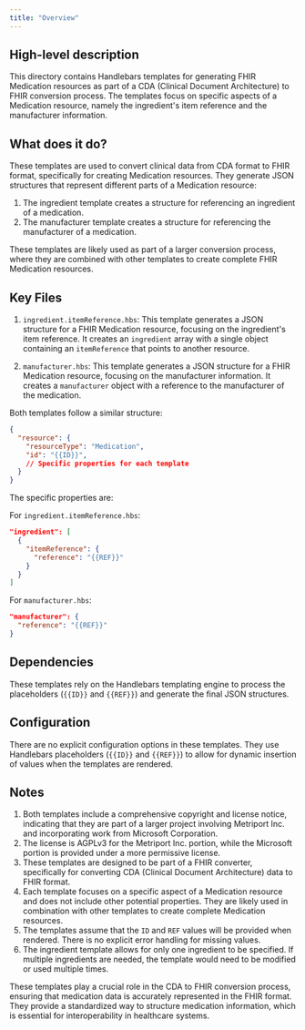 ```yaml
---
title: "Overview"
---
```


## High-level description
This directory contains Handlebars templates for generating FHIR Medication resources as part of a CDA (Clinical Document Architecture) to FHIR conversion process. The templates focus on specific aspects of a Medication resource, namely the ingredient's item reference and the manufacturer information.

## What does it do?
These templates are used to convert clinical data from CDA format to FHIR format, specifically for creating Medication resources. They generate JSON structures that represent different parts of a Medication resource:

1. The ingredient template creates a structure for referencing an ingredient of a medication.
2. The manufacturer template creates a structure for referencing the manufacturer of a medication.

These templates are likely used as part of a larger conversion process, where they are combined with other templates to create complete FHIR Medication resources.

## Key Files

1. `ingredient.itemReference.hbs`: This template generates a JSON structure for a FHIR Medication resource, focusing on the ingredient's item reference. It creates an `ingredient` array with a single object containing an `itemReference` that points to another resource.

2. `manufacturer.hbs`: This template generates a JSON structure for a FHIR Medication resource, focusing on the manufacturer information. It creates a `manufacturer` object with a reference to the manufacturer of the medication.

Both templates follow a similar structure:

```json
{
  "resource": {
    "resourceType": "Medication",
    "id": "{{ID}}",
    // Specific properties for each template
  }
}
```

The specific properties are:

For `ingredient.itemReference.hbs`:
```json
"ingredient": [
  {
    "itemReference": {
      "reference": "{{REF}}"
    }
  }
]
```

For `manufacturer.hbs`:
```json
"manufacturer": {
  "reference": "{{REF}}"
}
```

## Dependencies
These templates rely on the Handlebars templating engine to process the placeholders (`{{ID}}` and `{{REF}}`) and generate the final JSON structures.

## Configuration
There are no explicit configuration options in these templates. They use Handlebars placeholders (`{{ID}}` and `{{REF}}`) to allow for dynamic insertion of values when the templates are rendered.

## Notes
1. Both templates include a comprehensive copyright and license notice, indicating that they are part of a larger project involving Metriport Inc. and incorporating work from Microsoft Corporation.
2. The license is AGPLv3 for the Metriport Inc. portion, while the Microsoft portion is provided under a more permissive license.
3. These templates are designed to be part of a FHIR converter, specifically for converting CDA (Clinical Document Architecture) data to FHIR format.
4. Each template focuses on a specific aspect of a Medication resource and does not include other potential properties. They are likely used in combination with other templates to create complete Medication resources.
5. The templates assume that the `ID` and `REF` values will be provided when rendered. There is no explicit error handling for missing values.
6. The ingredient template allows for only one ingredient to be specified. If multiple ingredients are needed, the template would need to be modified or used multiple times.

These templates play a crucial role in the CDA to FHIR conversion process, ensuring that medication data is accurately represented in the FHIR format. They provide a standardized way to structure medication information, which is essential for interoperability in healthcare systems.